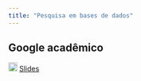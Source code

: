 ```yaml
---
title: "Pesquisa em bases de dados"
---
```


## Google acadêmico

![](img/slide.png){width="18"} [Slides](slide-busca-google-academico.qmd){target="_blank"}
